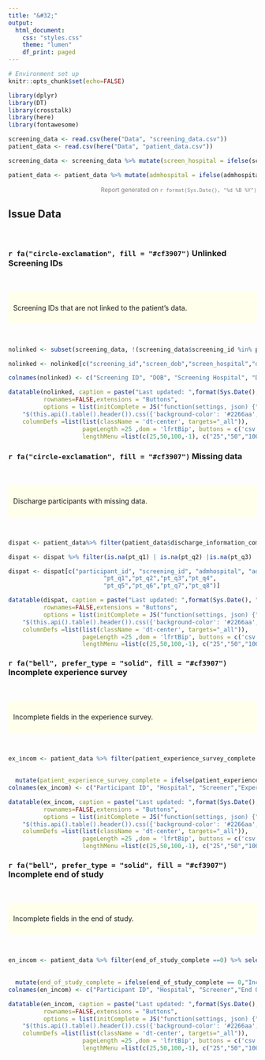 ```yaml
---
title: "&#32;"
output:
  html_document:
    css: "styles.css"
    theme: "lumen"
    df_print: paged
---
```


```r
# Environment set up
knitr::opts_chunk$set(echo=FALSE)

library(dplyr)
library(DT)
library(crosstalk)
library(here)
library(fontawesome)

screening_data <- read.csv(here("Data", "screening_data.csv"))
patient_data <- read.csv(here("Data", "patient_data.csv"))

screening_data <- screening_data %>% mutate(screen_hospital = ifelse(screen_hospital == 1, "Royal Brisbane and Women's Hospital", ifelse(screen_hospital == 2, "Surgical, Treatment and Rehabilitation Service", ifelse(screen_hospital ==3, "Brighton Rehabilitation Unit", ifelse(screen_hospital == 4, "Caboolture Hospital", ifelse(screen_hospital ==5, "Redcliffe Hospital", ifelse(screen_hospital==6, "St Vincent's Hospital Melbourne - Acute Fitzroy", ifelse(screen_hospital==7, "St Vincent's Hospital Melbourne - Rehab Fitzroy", ifelse(screen_hospital ==8, "St Vincent's Hospital Melbourne - Rehab SGHS", ifelse(screen_hospital==9, "Monash Medical Centre", ifelse(screen_hospital==10, "Kingston Centre", ifelse(screen_hospital ==11, "Sir Charles Gairdner Hospital", ifelse(screen_hospital==12, "Osborne Park Hospital", ifelse(screen_hospital ==13, "Fiona Stanley Hospital",ifelse(screen_hospital==14, "Fremantle Hospital",ifelse(screen_hospital==15, "Casey Hospital",ifelse(screen_hospital==16, "SVHM - Rehab@Home", NA)))))))))))))))))

patient_data <- patient_data %>% mutate(admhospital = ifelse(admhospital == 1, "Royal Brisbane and Women's Hospital", ifelse(admhospital == 2, "Surgical, Treatment and Rehabilitation Service", ifelse(admhospital == 3, "Brighton Rehabilitation Unit", ifelse(admhospital == 4, "Caboolture Hospital", ifelse(admhospital == 5, "Redcliffe Hospital", ifelse(admhospital == 6, "St Vincent's Hospital Melbourne - Acute", ifelse(admhospital == 7, "St Vincent's Hospital Melbourne - Rehab Fitzroy", ifelse(admhospital == 8, "St Vincent's Hospital Melbourne - Rehab SGHS", ifelse(admhospital == 9, "Monash Medical Centre", ifelse(admhospital == 10, "Kingston Centre", ifelse(admhospital == 11, "Sir Charles Gairdner Hospital", ifelse(admhospital == 12, "Osborne Park Hospital", ifelse(admhospital == 13, "Fiona Stanley Hospital",ifelse(admhospital == 14, "Fremantle Hospital",ifelse(admhospital == 15, "STARS Day Hospital",ifelse(admhospital == 16, "Casey Hospital",ifelse(admhospital == 17, "SVHM - Rehab@Home", NA)))))))))))))))))) %>% mutate(redcap_event_name = ifelse(redcap_event_name == "inpatient_acute_arm_1","Acute",ifelse(redcap_event_name == "inpatient_rehabsub_arm_1","Rehab","Community"))) %>% filter(grepl('-',participant_id))

```
<div style="text-align:right; font-size: 12px; color: gray;">
  Report generated on `r format(Sys.Date(), "%d %B %Y")`
</div>

## Issue Data {.tabset .tabset-fade}
\

### `r fa("circle-exclamation", fill = "#cf3907")` Unlinked Screening IDs
\

<div style="background-color: #ffffeb; padding: 10px; border-radius: 5px;">
  <p>Screening IDs that are not linked to the patient's data.</p>
</div>
\

```r

nolinked <- subset(screening_data, !(screening_data$screening_id %in% patient_data$screening_id))

nolinked <- nolinked[c("screening_id","screen_dob","screen_hospital","date_screen","date_admit","screen_name")]

colnames(nolinked) <- c("Screening ID", "DOB", "Screening Hospital", "Date Screened", "Date Admitted","Screener")

datatable(nolinked, caption = paste("Last updated: ",format(Sys.Date(), "%d-%m-%Y")), 
          rownames=FALSE,extensions = "Buttons",
          options = list(initComplete = JS("function(settings, json) {",
    "$(this.api().table().header()).css({'background-color': '#2266aa', 'color': '#fff'});","}"),
    columnDefs =list(list(className = 'dt-center', targets="_all")), 
                     pageLength =25 ,dom = 'lfrtBip', buttons = c('csv', 'excel', 'pdf'), 
                     lengthMenu =list(c(25,50,100,-1), c("25","50","100","ALL")) ,autoWidth = TRUE)) 

```


### `r fa("circle-exclamation", fill = "#cf3907")` Missing data
\

<div style="background-color: #ffffeb; padding: 10px; border-radius: 5px;">
  <p>Discharge participants with missing data.</p>
</div>
\

```r

dispat <- patient_data%>% filter(patient_data$discharge_information_complete ==2 & pt_q_nc___1 ==0 & pt_q_nc___2 ==0)

dispat <- dispat %>% filter(is.na(pt_q1) | is.na(pt_q2) |is.na(pt_q3) |is.na(pt_q4) |is.na(pt_q5)|is.na(pt_q6) |is.na(pt_q7) |is.na(pt_q8))

dispat <- dispat[c("participant_id", "screening_id", "admhospital", "admdate", 
                           "pt_q1","pt_q2","pt_q3","pt_q4",
                           "pt_q5","pt_q6","pt_q7","pt_q8")]

datatable(dispat, caption = paste("Last updated: ",format(Sys.Date(), "%d-%m-%Y")), 
          rownames=FALSE,extensions = "Buttons",
          options = list(initComplete = JS("function(settings, json) {",
    "$(this.api().table().header()).css({'background-color': '#2266aa', 'color': '#fff'});","}"),
    columnDefs =list(list(className = 'dt-center', targets="_all")), 
                     pageLength =25 ,dom = 'lfrtBip', buttons = c('csv', 'excel', 'pdf'), 
                     lengthMenu =list(c(25,50,100,-1), c("25","50","100","ALL")) ,autoWidth = TRUE)) 

```

### `r fa("bell", prefer_type = "solid", fill = "#cf3907")` Incomplete experience survey
\

<div style="background-color: #ffffeb; padding: 10px; border-radius: 5px;">
  <p>Incomplete fields in the experience survey.</p>
</div>
\

```r
ex_incom <- patient_data %>% filter(patient_experience_survey_complete ==0) %>% select("participant_id", "admhospital",
                                                                               "data_entry_id",
                                                                               "patient_experience_survey_complete")%>%
  mutate(patient_experience_survey_complete = ifelse(patient_experience_survey_complete == 0,"Incomplete","Complete"))
colnames(ex_incom) <- c("Participant ID", "Hospital", "Screener","Experience Survey")

datatable(ex_incom, caption = paste("Last updated: ",format(Sys.Date(), "%d-%m-%Y")), 
          rownames=FALSE,extensions = "Buttons",
          options = list(initComplete = JS("function(settings, json) {",
    "$(this.api().table().header()).css({'background-color': '#2266aa', 'color': '#fff'});","}"),
    columnDefs =list(list(className = 'dt-center', targets="_all")), 
                     pageLength =25 ,dom = 'lfrtBip', buttons = c('csv', 'excel', 'pdf'), 
                     lengthMenu =list(c(25,50,100,-1), c("25","50","100","ALL")) ,autoWidth = TRUE)) 

```

### `r fa("bell", prefer_type = "solid", fill = "#cf3907")` Incomplete end of study
\

<div style="background-color: #ffffeb; padding: 10px; border-radius: 5px;">
  <p>Incomplete fields in the end of study.</p>
</div>
\

```r
en_incom <- patient_data %>% filter(end_of_study_complete ==0) %>% select("participant_id", "admhospital",
                                                                               "data_entry_id",
                                                                               "end_of_study_complete")%>%
  mutate(end_of_study_complete = ifelse(end_of_study_complete == 0,"Incomplete","Complete"))
colnames(en_incom) <- c("Participant ID", "Hospital", "Screener","End Of Study")

datatable(en_incom, caption = paste("Last updated: ",format(Sys.Date(), "%d-%m-%Y")), 
          rownames=FALSE,extensions = "Buttons",
          options = list(initComplete = JS("function(settings, json) {",
    "$(this.api().table().header()).css({'background-color': '#2266aa', 'color': '#fff'});","}"),
    columnDefs =list(list(className = 'dt-center', targets="_all")), 
                     pageLength =25 ,dom = 'lfrtBip', buttons = c('csv', 'excel', 'pdf'), 
                     lengthMenu =list(c(25,50,100,-1), c("25","50","100","ALL")) ,autoWidth = TRUE)) 

```
